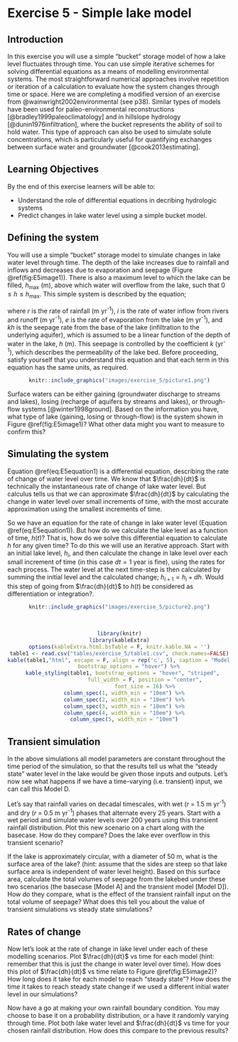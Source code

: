 # Exercise 5 - Simple lake model {#E5_1 .unnumbered}

## Introduction {#E5_2 .unnumbered}

In this exercise you will use a simple "bucket" storage model of how a lake level fluctuates through time. You can use simple iterative schemes for solving differential equations as a means of modelling environmental systems. The most straightforward numerical approaches involve repetition or iteration of a calculation to evaluate how the system changes through time or space. Here we are completing a modified version of an exercise from @wainwright2002environmental (see p38). Similar types of models have been used for paleo-environmental reconstructions [@bradley1999paleoclimatology] and in hillslope hydrology [@dunin1976infiltration], where the bucket represents the ability of soil to hold water. This type of approach can also be used to simulate solute concentrations, which is particularly useful for quantifying exchanges between surface water and groundwater [@cook2013estimating]. 

## Learning Objectives { .unnumbered}

By the end of this exercise learners will be able to:

-   Understand the role of differential equations in decribing hydrologic systems
-   Predict changes in lake water level using a simple bucket model.


## Defining the system {#E5_3 .unnumbered}

You will use a simple "bucket" storage model to simulate changes in lake water level through time. The depth of the lake increases due to rainfall and inflows and decreases due to evaporation and seepage (Figure \@ref(fig:E5image1)). There is also a maximum level to which the lake can be filled, $h_{\text{max}}$ (m), above which water will overflow from the lake, such that $0\le h\le h_{\text{max}}$. This simple system is described by the equation;

```{=tex}
\begin{equation}
\frac{dh}{dt}= r+i-e-kh
(\#eq:E5equation1)
\end{equation}
```
where $r$ is the rate of rainfall (m yr^-1^), $i$ is the rate of water inflow from rivers and runoff (m yr^-1^), $e$ is the rate of evaporation from the lake (m yr^-1^), and $kh$ is the seepage rate from the base of the lake (infiltration to the underlying aquifer), which is assumed to be a linear function of the depth of water in the lake, $h$ (m). This seepage is controlled by the coefficient $k$ (yr^-1^), which describes the permeability of the lake bed. Before proceeding, satisfy yourself that you understand this equation and that each term in this equation has the same units, as required.

<center>

```r
knitr::include_graphics("images/exercise_5/picture1.png")
```

</center>

Surface waters can be either gaining (groundwater discharge to streams and lakes), losing (recharge of aquifers by streams and lakes), or through-flow systems [@winter1998ground]. Based on the information you have, what type of lake (gaining, losing or through-flow) is the system shown in Figure \@ref(fig:E5image1)? What other data might you want to measure to confirm this?

## Simulating the system {#E5_4 .unnumbered}

Equation \@ref(eq:E5equation1) is a differential equation, describing the rate of change of water level over time. We know that $\frac{dh}{dt}$ is technically the instantaneous rate of change of lake water level. But calculus tells us that we can approximate $\frac{dh}{dt}$ by calculating the change in water level over small increments of time, with the most accurate approximation using the smallest increments of time.

So we have an equation for the rate of change in lake water level (Equation \@ref(eq:E5equation1)). But how do we calculate the lake level as a function of time, $h(t)$? That is, how do we solve this differential equation to calculate $h$ for any given time? To do this we will use an iterative approach. Start with an initial lake level, $h_{i}$, and then calculate the change in lake level over each small increment of time (in this case $dt = 1$ year is fine), using the rates for each process. The water level at the next time-step is then calculated by summing the initial level and the calculated change; $h_{i+1} = h_{i} + dh$. Would this step of going from $\frac{dh}{dt}$ to $h(t)$ be considered as differentiation or integration?.

<center>

```r
knitr::include_graphics("images/exercise_5/picture2.png")
```

</center>

<br>

<center>

```r
library(knitr)
library(kableExtra)
options(kableExtra.html.bsTable = F, knitr.kable.NA = '')
table1 <- read.csv("tables/exercise_5/table1.csv", check.names=FALSE)
kable(table1,"html", escape = F, align = rep('c', 5), caption = "Model parameters for lake level simulations shown in Figure 2.",
      bootstrap_options = "hover") %>%
  kable_styling(table1, bootstrap_options = "hover", "striped",
                full_width = F, position = "center",
                font_size = 16) %>%
   column_spec(1, width_min = "10em") %>%
   column_spec(2, width_min = "10em") %>%
   column_spec(3, width_min = "10em") %>%
   column_spec(4, width_min = "10em") %>%
   column_spec(5, width_min = "10em")
```

</center>

## Transient simulation {#E5_5 .unnumbered}

In the above simulations all model parameters are constant throughout the time period of the simulation, so that the results tell us what the "steady state" water level in the lake would be given those inputs and outputs. Let's now see what happens if we have a time-varying (i.e. transient) input, we can call this Model D.

Let's say that rainfall varies on decadal timescales, with wet ($r$ = 1.5 m yr^-1^) and dry ($r$ = 0.5 m yr^-1^) phases that alternate every 25 years. Start with a wet period and simulate water levels over 200 years using this transient rainfall distribution. Plot this new scenario on a chart along with the basecase. How do they compare? Does the lake ever overflow in this transient scenario?

If the lake is approximately circular, with a diameter of 50 m, what is the surface area of the lake? (hint: assume that the sides are steep so that lake surface area is independent of water level height). Based on this surface area, calculate the total volumes of seepage from the lakebed under these two scenarios (the basecase [Model A] and the transient model [Model D]). How do they compare, what is the effect of the transient rainfall input on the total volume of seepage? What does this tell you about the value of transient simulations vs steady state simulations?

## Rates of change {#E5_6 .unnumbered}

Now let's look at the rate of change in lake level under each of these modelling scenarios. Plot $\frac{dh}{dt}$ vs time for each model (hint: remember that this is just the change in water level over time). How does this plot of $\frac{dh}{dt}$ vs time relate to Figure \@ref(fig:E5image2)? How long does it take for each model to reach "steady state"? How does the time it takes to reach steady state change if we used a different initial water level in our simulations?

Now have a go at making your own rainfall boundary condition. You may choose to base it on a probability distribution, or a have it randomly varying through time. Plot both lake water level and $\frac{dh}{dt}$ vs time for your chosen rainfall distribution. How does this compare to the previous results?

<!-- ## References {.unnumbered} -->

<!-- Bradley, Raymond S. 1999. *Paleoclimatology: Reconstructing Climates of the Quaternary*. Elsevier. -->

<!-- Cook, Peter G. 2013. "Estimating Groundwater Discharge to Rivers from River Chemistry Surveys."*Hydrological Processes* 27 (25): 3694--3707. -->

<!-- Dunin, Frank X. 1976. "Infiltration: Its Simulation for Field Conditions." -->

<!-- Wainwright, John, and Mark Mulligan. 2002. *Environmental Modelling: Finding Simplicity in Complexity*. Wiley Online Library. -->

<!-- Winter, Thomas C, Judson William Harvey, O Lehn Franke, and William M Alley. 1998. *Ground Water and Surface Water: A Single Resource*. Vol. 1139. US geological Survey. -->
